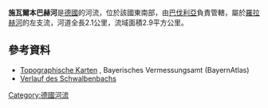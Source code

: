 {{Coord|48.91972|N|10.70582|E|display=title}}
'''施瓦爾本巴赫河'''是[[德國|德國]]的河流，位於該國東南部，由[[巴伐利亞|巴伐利亞]]負責管轄，屬於[[羅拉赫河_(沃爾尼茨河)|羅拉赫河]]的左支流，河道全長2.1公里，流域面積2.9平方公里。

==參考資料==
* [http://geoportal.bayern.de/bayernatlas/?x=2RgYT2iGt9hGht0RHc3xiDib3o8*xpn8asNoYyKBuMIutXVD2S2N6b29IcYLbSYqSACNyfbOxMkZNucFaBtGHUOuuEbuVZGy9wDE9J*h3ag&X=5420978.57&Y=4406377.17&zoom=11&lang=de&topic=ba&bgLayer=tk&catalogNodes=122 Topographische Karten] {{Wayback|url=http://geoportal.bayern.de/bayernatlas/?x=2RgYT2iGt9hGht0RHc3xiDib3o8*xpn8asNoYyKBuMIutXVD2S2N6b29IcYLbSYqSACNyfbOxMkZNucFaBtGHUOuuEbuVZGy9wDE9J*h3ag&X=5420978.57&Y=4406377.17&zoom=11&lang=de&topic=ba&bgLayer=tk&catalogNodes=122 |date=20170730151411 }}, Bayerisches Vermessungsamt (BayernAtlas)
* [http://geoportal.bayern.de/bayernatlas/?x=2RgYT2iGt9hGht0RHc3xiDib3o8*xpn8asNoYyKBuMIutXVD2S2N6b29IcYLbSYqSACNyfbOxMkZNucFaBtGHUOuuEbuVZGy9wDE9J*h3ag&X=5420978.57&Y=4406377.17&zoom=11&lang=de&topic=ba&bgLayer=tk&catalogNodes=122 Verlauf des Schwalbenbachs] {{Wayback|url=http://geoportal.bayern.de/bayernatlas/?x=2RgYT2iGt9hGht0RHc3xiDib3o8*xpn8asNoYyKBuMIutXVD2S2N6b29IcYLbSYqSACNyfbOxMkZNucFaBtGHUOuuEbuVZGy9wDE9J*h3ag&X=5420978.57&Y=4406377.17&zoom=11&lang=de&topic=ba&bgLayer=tk&catalogNodes=122 |date=20170730151411 }}

{{Germany-geo-stub}}
[[Category:德國河流|Category:德國河流]]